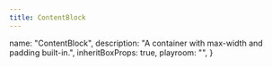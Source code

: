 ```yaml
---
title: ContentBlock
---
```




  name: "ContentBlock",
  description: "A container with max-width and padding built-in.",
  inheritBoxProps: true,
  playroom: "",
}
